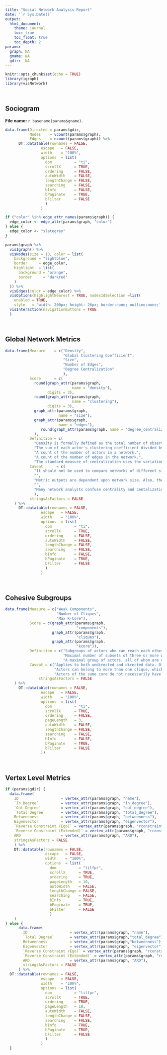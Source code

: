 ```yaml
---
title: "Social Network Analysis Report"
date: '`r Sys.Date()`'
output: 
  html_document:
    theme: journal
    toc: true
    toc_float: true
    toc_depth: 2
params:
  graph: NA
  gname: NA
  gdir:  NA
---
```


```r
knitr::opts_chunk$set(echo = TRUE)
library(igraph)
library(visNetwork)
```

<br>

## Sociogram

<b> File name: </b> `r basename(params$gname)`.

```r
data.frame(Directed = params$gdir,
           Nodes    = vcount(params$graph),
           Edges    = ecount(params$graph)) %>%
      DT::datatable(rownames = FALSE,
                escape   = FALSE,
                width    = "100%",
                options  = list(
                  dom          = "ti",
                  scrollX      = TRUE,
                  ordering     = FALSE,
                  autoWidth    = FALSE,
                  lengthChange = FALSE,
                  searching    = FALSE,
                  bInfo        = FALSE,
                  bPaginate    = TRUE,
                  bFilter      = FALSE
                  )
                )
```


```r
if ("color" %in% edge_attr_names(params$graph)) {
  edge_color <- edge_attr(params$graph, "color")
} else {
  edge_color <- "slategrey"
}

params$graph %>%
  visIgraph() %>%
  visNodes(size = 10, color = list(
    background = "lightblue",
    border     = edge_color,
    highlight  = list(
      background = "orange",
      border     = "darkred"
    )
  )) %>%
  visEdges(color = edge_color) %>%
  visOptions(highlightNearest = TRUE, nodesIdSelection =list(
    enabled = TRUE,
    style   = 'width: 200px; height: 26px; border:none; outline:none;')) %>%
  visInteraction(navigationButtons = TRUE
  )
```

<br>

## Global Network Metrics

```r
data.frame(Measure    = c("Density",
                          "Global Clustering Coefficient",
                          "Size",
                          "Number of Edges",
                          "Degree Centralization"
                          ),
           Score      = c(
             round(graph_attr(params$graph,
                              name = "density"),
                   digits = 3),
             round(graph_attr(params$graph,
                              name = "clustering"),
                   digits = 3),
             graph_attr(params$graph,
                        name = "size"),
             graph_attr(params$graph,
                        name = "edges"),
                round(graph_attr(params$graph, name = "degree_centralization"), digits = 3)
             ),
           Definition = c(
             "Density is formally defined as the total number of observed ties in a network divided by the total possible number of ties in that network. The output ranges from 0 to 1.",
             "The sum of each actor's clustering coefficient divided by the number of actors within the network.",
             "A count of the number of actors in a network.",
             "A count of the number of edges in the network.",
             "The standard measure of centralization uses the variation in actor degree centrality within the network to measure the level of centralization. More variation yields higher network centralization scores, while less variation yields lower scores. Formally, it is the ratio of the actual sum of differences in actor centrality over the theoretical maximum, yielding a score somewhere between 0.0 and 1.0."),
           Caveat      = c(
             "It should not be used to compare networks of different sizes.",
             "",
             "Metric outputs are dependent upon network size. Also, the manner in which an analyst sets an examination's boundaries may not reflect the actual size of a network.",
             "",
             "Many network analysts confuse centrality and centalization."
             ),
           stringsAsFactors = FALSE
    ) %>%
      DT::datatable(rownames = FALSE,
                escape   = FALSE,
                width    = "100%",
                options  = list(
                  dom          = "ti",
                  scrollX      = TRUE,
                  ordering     = FALSE,
                  autoWidth    = FALSE,
                  lengthChange = FALSE,
                  searching    = FALSE,
                  bInfo        = FALSE,
                  bPaginate    = TRUE,
                  bFilter      = FALSE
                  )
                )
```

<br>

## Cohesive Subgroups

```r
data.frame(Measure = c("Weak Components",
                       "Number of Cliques",
                       "Max K-Core"),
           Score = c(graph_attr(params$graph,
                                "components"),
                     graph_attr(params$graph,
                                "cliques"),
                     graph_attr(params$graph,
                                "kcore")),
           Definition = c("Subgroups of actors who can reach each other directly or indirectly.",
                          "Maximal number of subsets of three or more where each actor is directly connected to all others.",
                          "A maximal group of actors, all of whom are connected to some number (k) of other group members."),
           Caveat = c("Applies to both undirected and directed data. Often not very useful in a well-connected network.",
                      "Actors can belong to more than one clique, which can often makes identifying distinct subgroups impossible (i.e., where each actor is assigned to one and only one subgroup). Several alternative clique algorithms exist to ease the restrictions that each actor is directly connected to one another.",
                      "Actors of the same core do not necessarily have to be connected to one another."),
               stringsAsFactors = FALSE
    ) %>%
      DT::datatable(rownames = FALSE,
                escape   = FALSE,
                width    = "100%",
                options  = list(
                  dom          = "ti",
                  scrollX      = TRUE,
                  ordering     = FALSE,
                  pageLength   = 3,
                  autoWidth    = FALSE,
                  lengthChange = FALSE,
                  searching    = FALSE,
                  bInfo        = FALSE,
                  bPaginate    = TRUE,
                  bFilter      = FALSE
                ))
```

<br>

## Vertex Level Metrics

```r
if (params$gdir) {
  data.frame(
    ID                   = vertex_attr(params$graph, "name"),
    `In Degree`          = vertex_attr(params$graph, "in_degree"),
    `Out Degree`         = vertex_attr(params$graph, "out_degree"),
    `Total Degree`       = vertex_attr(params$graph, "total_degree"),
    Betweenness          = vertex_attr(params$graph, "betweenness"),
    Eigenvector          = vertex_attr(params$graph, "eigenvector"),
    `Reverse Constraint (Ego)` = vertex_attr(params$graph, "rconstraint_ego"),
    `Reverse Constraint (Extended)` = vertex_attr(params$graph, "rconstraint_extended"),
    ARD                  = vertex_attr(params$graph, "ARD"),
    stringsAsFactors = FALSE
    ) %>%
    DT::datatable(rownames = FALSE,
                  escape   = FALSE,
                  width    = "100%",
                  options  = list(
                    dom          = "tilfpr",
                    scrollX      = TRUE,
                    ordering     = TRUE,
                    pageLength   = 10,
                    autoWidth    = FALSE,
                    lengthChange = FALSE,
                    searching    = FALSE,
                    bInfo        = TRUE,
                    bPaginate    = TRUE,
                    bFilter      = FALSE
                    )
    )
} else {
      data.frame(
        ID                   = vertex_attr(params$graph, "name"),
        `Total Degree`       = vertex_attr(params$graph,"total_degree"),
        Betweenness          = vertex_attr(params$graph,"betweenness"),
        Eigenvector          = vertex_attr(params$graph, "eigenvector"),
        `Reverse Constraint (Ego)` = vertex_attr(params$graph, "rconstraint_ego"),
        `Reverse Constraint (Extended)` = vertex_attr(params$graph, "rconstraint_extended"),
        ARD                  = vertex_attr(params$graph, "ARD"),
        stringsAsFactors = FALSE
      ) %>%
  DT::datatable(rownames = FALSE,
                escape   = FALSE,
                width    = "100%",
                options  = list(
                  dom          = "tilfpr",
                  scrollX      = TRUE,
                  ordering     = TRUE,
                  pageLength   = 10,
                  autoWidth    = FALSE,
                  lengthChange = FALSE,
                  searching    = FALSE,
                  bInfo        = TRUE,
                  bPaginate    = TRUE,
                  bFilter      = FALSE
                  )
                ) 
  }
```

